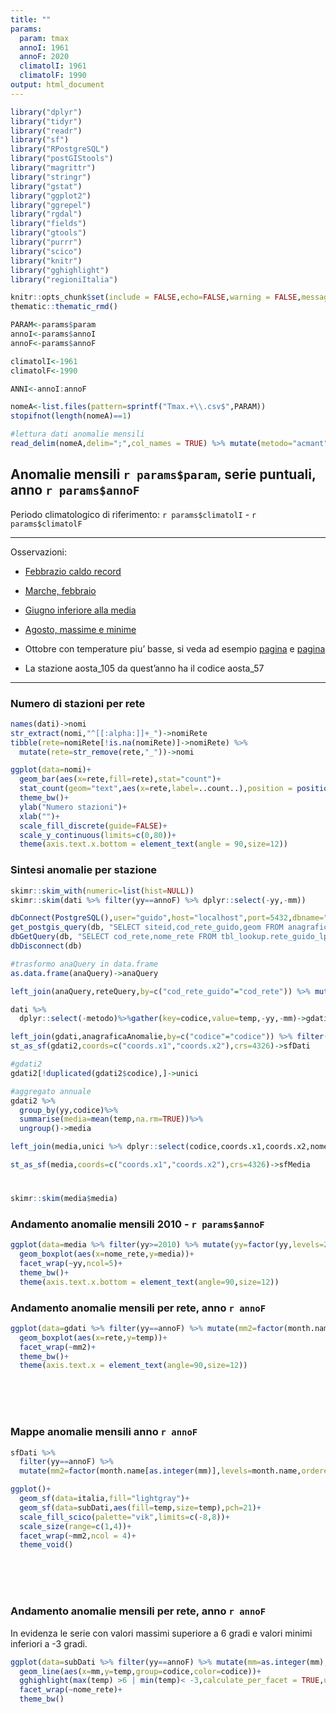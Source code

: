 ```yaml
---
title: ""
params:
  param: tmax
  annoI: 1961
  annoF: 2020
  climatolI: 1961
  climatolF: 1990
output: html_document
---
```


```r
library("dplyr")
library("tidyr")
library("readr")
library("sf")
library("RPostgreSQL")
library("postGIStools")
library("magrittr")
library("stringr")
library("gstat")
library("ggplot2")
library("ggrepel")
library("rgdal")
library("fields")
library("gtools")
library("purrr")
library("scico")
library("knitr")
library("gghighlight")
library("regioniItalia")

knitr::opts_chunk$set(include = FALSE,echo=FALSE,warning = FALSE,message = FALSE,fig.width = 8,fig.asp=0.8)
thematic::thematic_rmd()

PARAM<-params$param
annoI<-params$annoI
annoF<-params$annoF

climatolI<-1961
climatolF<-1990

ANNI<-annoI:annoF

nomeA<-list.files(pattern=sprintf("Tmax.+\\.csv$",PARAM))
stopifnot(length(nomeA)==1)

#lettura dati anomalie mensili
read_delim(nomeA,delim=";",col_names = TRUE) %>% mutate(metodo="acmant")->dati
```

## Anomalie mensili `r params$param`, serie puntuali, anno `r params$annoF`   

Periodo climatologico di riferimento: `r params$climatolI` - `r params$climatolF`   

---

Osservazioni:

- [Febbrazio caldo record](https://www.meteodrome.it/meteo-febbraio-2020-estremo-dal-caldo-record-alla-neve/)

- [Marche, febbraio](http://www.meteo.marche.it/blogmeteoassam.aspx?postid=c6988b33-12ec-48c1-8307-30ed834aabb2)

- [Giugno inferiore alla media](https://www.meteoservice.net/59426-2/)

- [Agosto, massime e minime](https://www.meteoregionelazio.it/2020/09/13/estate-2020-caldo-oltre-la-norma-ma-non-eccessivo/)

- Ottobre con temperature piu' basse, si veda ad esempio [pagina](https://www.isac.cnr.it/climstor/climate_news.html) e [pagina](https://www.iconaclima.it/italia/clima/clima-ottobre-italia-2020/)

- La stazione aosta_105 da quest'anno ha il codice aosta_57

---

### Numero di stazioni per rete

```r
names(dati)->nomi
str_extract(nomi,"^[[:alpha:]]+_")->nomiRete
tibble(rete=nomiRete[!is.na(nomiRete)]->nomiRete) %>%
  mutate(rete=str_remove(rete,"_"))->nomi

ggplot(data=nomi)+
  geom_bar(aes(x=rete,fill=rete),stat="count")+
  stat_count(geom="text",aes(x=rete,label=..count..),position = position_nudge(y=5))+
  theme_bw()+
  ylab("Numero stazioni")+
  xlab("")+
  scale_fill_discrete(guide=FALSE)+
  scale_y_continuous(limits=c(0,80))+
  theme(axis.text.x.bottom = element_text(angle = 90,size=12))
```


### Sintesi anomalie per stazione

```r
skimr::skim_with(numeric=list(hist=NULL))
skimr::skim(dati %>% filter(yy==annoF) %>% dplyr::select(-yy,-mm))
```


```r
dbConnect(PostgreSQL(),user="guido",host="localhost",port=5432,dbname="scia",password="guidofioravanti")->db
get_postgis_query(db, "SELECT siteid,cod_rete_guido,geom FROM anagrafica.stazioni",geom_name = "geom")->anaQuery
dbGetQuery(db, "SELECT cod_rete,nome_rete FROM tbl_lookup.rete_guido_lp;")->reteQuery
dbDisconnect(db)

#trasformo anaQuery in data.frame
as.data.frame(anaQuery)->anaQuery

left_join(anaQuery,reteQuery,by=c("cod_rete_guido"="cod_rete")) %>% mutate(codice=paste0(nome_rete,"_",siteid))->anagraficaAnomalie

dati %>%
  dplyr::select(-metodo)%>%gather(key=codice,value=temp,-yy,-mm)->gdati
```


```r
left_join(gdati,anagraficaAnomalie,by=c("codice"="codice")) %>% filter(!is.na(temp))->gdati2
st_as_sf(gdati2,coords=c("coords.x1","coords.x2"),crs=4326)->sfDati

#gdati2
gdati2[!duplicated(gdati2$codice),]->unici

#aggregato annuale
gdati2 %>%
  group_by(yy,codice)%>%
  summarise(media=mean(temp,na.rm=TRUE))%>%
  ungroup()->media

left_join(media,unici %>% dplyr::select(codice,coords.x1,coords.x2,nome_rete))->media

st_as_sf(media,coords=c("coords.x1","coords.x2"),crs=4326)->sfMedia
```

#

```r
skimr::skim(media$media)
```

### Andamento anomalie mensili 2010 - `r params$annoF`

```r
ggplot(data=media %>% filter(yy>=2010) %>% mutate(yy=factor(yy,levels=2010:annoF,ordered=TRUE)))+
  geom_boxplot(aes(x=nome_rete,y=media))+
  facet_wrap(~yy,ncol=5)+
  theme_bw()+
  theme(axis.text.x.bottom = element_text(angle=90,size=12))
```

### Andamento anomalie mensili per rete, anno `r annoF`

```r
ggplot(data=gdati %>% filter(yy==annoF) %>% mutate(mm2=factor(month.name[as.integer(mm)],levels=month.name,ordered = TRUE)) %>% separate(codice,into=c("rete","SiteID"),sep="_"))+
  geom_boxplot(aes(x=rete,y=temp))+
  facet_wrap(~mm2)+
  theme_bw()+
  theme(axis.text.x = element_text(angle=90,size=12))
```

<br><br><br>


### Mappe anomalie mensili anno `r annoF`

```r
sfDati %>% 
  filter(yy==annoF) %>% 
  mutate(mm2=factor(month.name[as.integer(mm)],levels=month.name,ordered = TRUE))->subDati  

ggplot()+
  geom_sf(data=italia,fill="lightgray")+
  geom_sf(data=subDati,aes(fill=temp,size=temp),pch=21)+
  scale_fill_scico(palette="vik",limits=c(-8,8))+
  scale_size(range=c(1,4))+
  facet_wrap(~mm2,ncol = 4)+
  theme_void()
```  
  
<br><br><br>

### Andamento anomalie mensili per rete, anno `r annoF`

In evidenza le serie con valori massimi superiore a 6 gradi e valori minimi inferiori a -3 gradi.

```r
ggplot(data=subDati %>% filter(yy==annoF) %>% mutate(mm=as.integer(mm),mm=factor(mm,levels=1:12,ordered=TRUE)))+
  geom_line(aes(x=mm,y=temp,group=codice,color=codice))+
  gghighlight(max(temp) >6 | min(temp)< -3,calculate_per_facet = TRUE,use_direct_label = TRUE)+
  facet_wrap(~nome_rete)+
  theme_bw()
```  